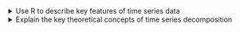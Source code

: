 <details>

<summary>Use R to describe key features of time series data</summary>
-   Import CSV data and convert to tsibble format
-   Compute a seasonally-adjusted time series

</details>


<details>

<summary>Explain the key theoretical concepts of time series decomposition</summary>
-   Explain how to remove seasonal variation using an estimate for seasonal component of a time series

</details>


